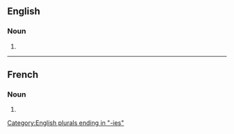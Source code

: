 ==English==

===Noun===
{{head|en|noun plural form}}

# {{plural of|tannery|lang=en}}

[[Category:English plurals ending in "-ies"]]

----

==French==

===Noun===
{{head|fr|noun plural form|g=f}}

# {{plural of|tannerie|lang=fr}}